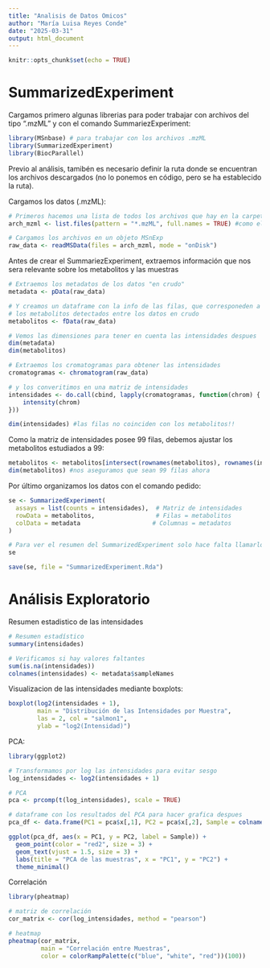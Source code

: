 ---
title: "Analisis de Datos Omicos"
author: "María Luisa Reyes Conde"
date: "2025-03-31"
output: html_document
---

```{r setup, include=FALSE}
knitr::opts_chunk$set(echo = TRUE)
```

# SummarizedExperiment

Cargamos primero algunas librerias para poder trabajar con archivos del tipo ".mzML" y con el comando SummariezExperiment:
```{r}
library(MSnbase) # para trabajar con los archivos .mzML
library(SummarizedExperiment) 
library(BiocParallel)
```

Previo al análisis, tamibén es necesario definir la ruta donde se encuentran los archivos descargados (no lo ponemos en código, pero se ha establecido la ruta).  

Cargamos los datos (.mzML):
```{r}
# Primeros hacemos una lista de todos los archivos que hay en la carpeta
arch_mzml <- list.files(pattern = "*.mzML", full.names = TRUE) #como el path está definido, no hace falta especificarlo

# Cargamos los archivos en un objeto MSnExp
raw_data <- readMSData(files = arch_mzml, mode = "onDisk")

```

Antes de crear el SummariezExperiment, extraemos información que nos sera relevante sobre los metabolitos y las muestras
```{r}
# Extraemos los metadatos de los datos "en crudo"
metadata <- pData(raw_data)

# Y creamos un dataframe con la info de las filas, que corresponeden a 
# los metabolitos detectados entre los datos en crudo
metabolitos <- fData(raw_data)

# Vemos las dimensiones para tener en cuenta las intensidades despues
dim(metadata)
dim(metabolitos)
```

```{r}
# Extraemos los cromatogramas para obtener las intensidades
cromatogramas <- chromatogram(raw_data)

# y los converitimos en una matriz de intensidades
intensidades <- do.call(cbind, lapply(cromatogramas, function(chrom) {
    intensity(chrom)
}))

dim(intensidades) #las filas no coinciden con los metabolitos!!
```
Como la matriz de intensidades posee 99 filas, debemos ajustar los metabolitos estudiados a 99:
```{r}
metabolitos <- metabolitos[intersect(rownames(metabolitos), rownames(intensidades)), , drop = FALSE]
dim(metabolitos) #nos aseguramos que sean 99 filas ahora
```

Por último organizamos los datos con el comando pedido:
```{r}
se <- SummarizedExperiment(
  assays = list(counts = intensidades),  # Matriz de intensidades
  rowData = metabolitos,                 # Filas = metabolitos
  colData = metadata                    # Columnas = metadatos
)

# Para ver el resumen del SummarizedExperiment solo hace falta llamarlo:
se
```
```{r}
save(se, file = "SummarizedExperiment.Rda")
```


# Análisis Exploratorio
Resumen estadistico de las intensidades
```{r}
# Resumen estadístico
summary(intensidades)

# Verificamos si hay valores faltantes
sum(is.na(intensidades))
colnames(intensidades) <- metadata$sampleNames
```

Visualizacion de las intensidades mediante boxplots:
```{r}
boxplot(log2(intensidades + 1), 
        main = "Distribución de las Intensidades por Muestra", 
        las = 2, col = "salmon1",
        ylab = "log2(Intensidad)")

```
PCA:
```{r}
library(ggplot2)

# Transformamos por log las intensidades para evitar sesgo
log_intensidades <- log2(intensidades + 1)

# PCA
pca <- prcomp(t(log_intensidades), scale = TRUE)

# dataframe con los resultados del PCA para hacer grafica despues
pca_df <- data.frame(PC1 = pca$x[,1], PC2 = pca$x[,2], Sample = colnames(intensidades))

ggplot(pca_df, aes(x = PC1, y = PC2, label = Sample)) +
  geom_point(color = "red2", size = 3) +
  geom_text(vjust = 1.5, size = 3) +
  labs(title = "PCA de las muestras", x = "PC1", y = "PC2") +
  theme_minimal()

```
Correlación
```{r}
library(pheatmap)

# matriz de correlación
cor_matrix <- cor(log_intensidades, method = "pearson")

# heatmap
pheatmap(cor_matrix, 
         main = "Correlación entre Muestras",
         color = colorRampPalette(c("blue", "white", "red"))(100))

```
